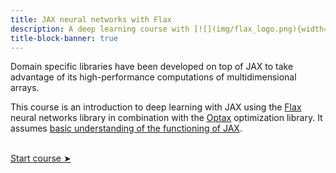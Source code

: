 ```yaml
---
title: JAX neural networks with Flax
description: A deep learning course with [![](img/flax_logo.png){width="1.4em" fig-alt="noshadow"}](https://pytorch.org/)
title-block-banner: true
---
```


:::{.topdef}

Domain specific libraries have been developed on top of JAX to take advantage of its high-performance computations of multidimensional arrays.

This course is an introduction to deep learning with JAX using the [Flax](https://flax.readthedocs.io/en/latest/index.html) neural networks library in combination with the [Optax](https://optax.readthedocs.io/en/latest/) optimization library. It assumes [basic understanding of the functioning of JAX](https://mint.westdri.ca/ai/top_jx).

:::

<br>
[[Start course ➤](fl_jaxdl.qmd)]{.topinline}
